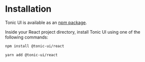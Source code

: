 # Installation

Tonic UI is available as an [npm package](https://www.npmjs.com/package/@tonic-ui/react).

Inside your React project directory, install Tonic UI using one of the following commands:

```bash
npm install @tonic-ui/react
```

```bash
yarn add @tonic-ui/react
```
